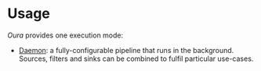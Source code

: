 # Usage

_Oura_ provides one execution mode:

- [Daemon](usage/daemon): a fully-configurable pipeline that runs in the background. Sources, filters and sinks can be combined to fulfil particular use-cases.

